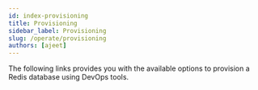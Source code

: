 ```yaml
---
id: index-provisioning
title: Provisioning
sidebar_label: Provisioning
slug: /operate/provisioning
authors: [ajeet]
---
```





The following links provides you with the available options to provision a Redis database using DevOps tools.

<div class="row">
   <div class="col">
    <RedisCard
        title="How to Deploy and Manage Redis Database on AWS Using Terraform"
        description="Deploy and Manage Redis Database on AWS using Terraform"
        page="/operate/provisioning/terraform"
        />
  </div>
  <div class="col">
    <RedisCard
        title="Azure Cache for Redis Enterprise using Terraform"
        description="Azure Cache for Redis Enterprise with Terraform"
        page="/operate/provisioning/azure-cache-for-redisenterprise-using-terraform"
        />
  </div>
  <div class="col">
    <RedisCard
        title="Azure Cache for Redis Enterprise using Terraform with Private Link"
        description="Azure Cache for Redis Enterprise with Terraform with private Link"
        page="/operate/provisioning/azure-cache-for-redisenterprise-using-terraform-with-private-link"
        />
  </div> 

</div> 
